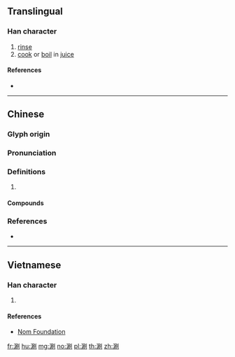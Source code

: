 {{character info/new}}
==Translingual==

===Han character===
{{Han char|rn=85|rad=水|as=08|sn=11|four=32100|canj=ESBN|ids=⿰氵刷}}

# [[rinse]]
# [[cook]] or [[boil]] in [[juice]]

====References====
* {{Han ref|kx=0627.360|dkj=17580|dj=1029.230|hdz=31664.060|uh=6DAE|ud=28078|bh=B252|bd=45650}}

----

==Chinese==
{{zh-forms}}

===Glyph origin===
{{Han etym}}

===Pronunciation===
{{zh-pron
|m=shuàn
|c=saan3,syun3
|mn=qz,xm,zz:soàn
|mc=y
|oc=y
|cat=v
}}

===Definitions===
{{zh-hanzi}}

# {{rfdef|zh}}

====Compounds====
{{zh-der|涮羊肉|涮鍋子}}

===References===
* {{R:yue:Hanzi}}

----

==Vietnamese==

===Han character===
{{vi-readings|rs=水08| hanviet = loát}}

# {{defn|lang=vi|sort=水08}}

====References====
*[http://nomfoundation.org/common/nom_details.php?codepoint=6dae Nom Foundation]

[[fr:涮]]
[[hu:涮]]
[[mg:涮]]
[[no:涮]]
[[pl:涮]]
[[th:涮]]
[[zh:涮]]